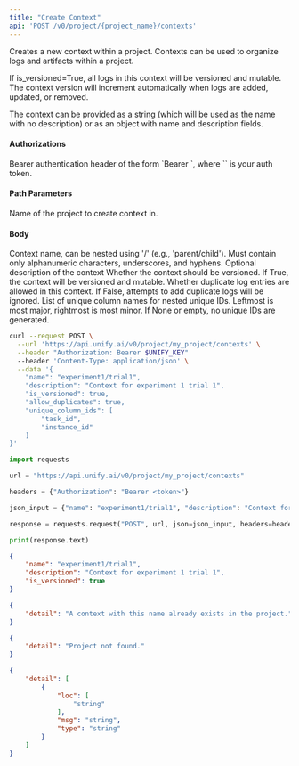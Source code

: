 ```yaml
---
title: "Create Context"
api: 'POST /v0/project/{project_name}/contexts'
---
```

Creates a new context within a project. Contexts can be used to organize logs
and artifacts within a project.

If is_versioned=True, all logs in this context will be versioned and mutable.
The context version will increment automatically when logs are added, updated, or removed.

The context can be provided as a string (which will be used as the name with no description)
or as an object with name and description fields.

#### Authorizations

<ParamField header="Authorization" type="string" required="true">
  Bearer authentication header of the form `Bearer <token>`, where `<token>` is your auth token.
</ParamField>

#### Path Parameters

<ParamField query="project_name" type="string" required="true">
Name of the project to create context in.
</ParamField>

#### Body

<ParamField body="name" type="string" required="true">
Context name, can be nested using '/' (e.g., 'parent/child'). Must contain only alphanumeric characters, underscores, and hyphens.
</ParamField>

<ParamField body="description" type="string | null" >
Optional description of the context
</ParamField>

<ParamField body="is_versioned" type="boolean"  default="false">
Whether the context should be versioned. If True, the context will be versioned and mutable. 
</ParamField>

<ParamField body="allow_duplicates" type="boolean"  default="true">
Whether duplicate log entries are allowed in this context. If False, attempts to add duplicate logs will be ignored.
</ParamField>

<ParamField body="unique_column_ids" type="array | null" >
List of unique column names for nested unique IDs. Leftmost is most major, rightmost is most minor. If None or empty, no unique IDs are generated.
</ParamField>

<RequestExample>

```bash cURL
curl --request POST \
  --url 'https://api.unify.ai/v0/project/my_project/contexts' \
  --header "Authorization: Bearer $UNIFY_KEY"
  --header 'Content-Type: application/json' \
  --data '{
    "name": "experiment1/trial1",
    "description": "Context for experiment 1 trial 1",
    "is_versioned": true,
    "allow_duplicates": true,
    "unique_column_ids": [
        "task_id",
        "instance_id"
    ]
}'
```

```python Python
import requests

url = "https://api.unify.ai/v0/project/my_project/contexts"

headers = {"Authorization": "Bearer <token>"}

json_input = {"name": "experiment1/trial1", "description": "Context for experiment 1 trial 1", "is_versioned": True, "allow_duplicates": True, "unique_column_ids": ["task_id", "instance_id"]}

response = requests.request("POST", url, json=json_input, headers=headers)

print(response.text)
```

</RequestExample>
<ResponseExample>

```json 200
{
    "name": "experiment1/trial1",
    "description": "Context for experiment 1 trial 1",
    "is_versioned": true
}
```

```json 400
{
    "detail": "A context with this name already exists in the project."
}
```

```json 404
{
    "detail": "Project not found."
}
```

```json 422
{
    "detail": [
        {
            "loc": [
                "string"
            ],
            "msg": "string",
            "type": "string"
        }
    ]
}
```

</ResponseExample>
